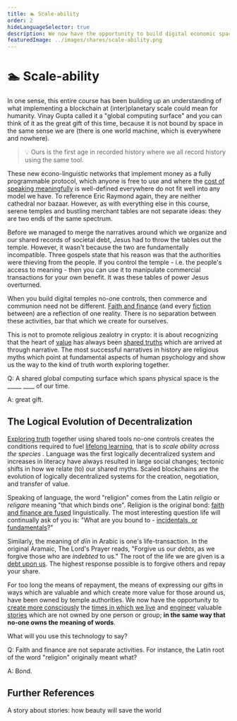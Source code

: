 ```yaml
---
title: 🏊 Scale-ability
order: 2
hideLanguageSelector: true
description: We now have the opportunity to build digital economic spaces which are not owned by anyone; in the same way that no-one owns the meaning of words. What will you use this technology to say?
featuredImage: ../images/shares/scale-ability.png
---
```


# 🏊 Scale-ability

In one sense, this entire course has been building up an understanding of what implementing a 
blockchain at (inter)planetary scale could mean for humanity. Vinay Gupta called it a "global 
computing surface" and you can think of it as the great gift of this time, because it is not 
bound by space in the same sense we are (there is one world machine, which is everywhere and nowhere).

> 💡 Ours is the first age in recorded history where we all record history using the same tool.

These new econo-linguistic networks that implement money as a fully programmable protocol, 
which anyone is free to use and where the [cost of speaking meaningfully](/learn/module-2/money-speech/#magic-internet-meaning) 
is well-defined everywhere do not fit well into any model we have. To reference Eric Raymond 
again, they are neither cathedral nor bazaar. However, as with everything else in this course, 
serene temples and bustling merchant tables are not separate ideas: they are two ends of the 
same spectrum. 

Before we managed to merge the narratives around which we organize and our shared records of 
societal debt, Jesus had to throw the tables out the temple. However, it wasn't because the 
two are fundamentally incompatible. Three gospels state that his reason was that the 
authorities were thieving from the people. If you control the temple - i.e. the people's 
access to meaning - then you can use it to manipulate commercial transactions for your own 
benefit. It was these tables of power Jesus overturned.

When you build digital temples no-one controls, then commerce and communion need not be 
different. [Faith and finance](/learn/module-1/playdough-protocols/#faith-and-finance) (and 
every [fiction](/learn/module-1/value/#consensus) between) are a reflection of one reality. 
There is no separation between these activities, bar that which we create for ourselves.

This is not to promote religious zealotry in crypto: it is about recognizing that the heart 
of [value](/learn/module-1/value/) has always been [shared truths](/learn/module-0/trust/) 
which are arrived at through narrative. The most successful narratives in history are religious 
myths which point at fundamental aspects of human psychology and show us the way to the kind of 
truth worth exploring together. 

<Flash>

<Card>

Q: A shared global computing surface which spans physical space is the \_\_\_\_\_ \_\_\_\_ of our time.

A: great gift.

</Card>

</Flash>

## The Logical Evolution of Decentralization

[Exploring truth](/learn/module-5/reveal-theuniverse/#the-value-of-truth) together using shared 
tools no-one controls creates the conditions required to fuel [lifelong learning](/learn/module-6/learn), 
that is to *scale ability across the species*
. <Link to="https://medium.com/@VitalikButerin/the-meaning-of-decentralization-a0c92b76a274" >Language was the first logically decentralized system</Link> 
and increases in literacy have always resulted in large social changes; tectonic shifts in how 
we relate (to) our shared myths. Scaled blockchains are the evolution of logically 
decentralized systems for the creation, negotiation, and transfer of value.

Speaking of language, the word "religion" comes from the Latin *religio* or *religare* meaning 
"that which binds one". Religion is the original bond: [faith and finance are fused](/learn/module-2/debt/#debt-and-morality) 
linguistically. The most interesting question life will continually ask of you is: "What are 
you bound to - [incidentals, or fundamentals](/learn/module-0/conversation/#brief)?"

Similarly, the meaning of *<Link to="https://en.wikipedia.org/wiki/Din_(Arabic)" >dīn</Link>* 
in Arabic is one's life-transaction. In the 
original <Link to="https://www.youtube.com/watch?v=-an6hvx6o-c&list=PL5ClmaG2tnPNgqWDBGCWAQxD0sYpbfPRK&index=30" >Aramaic</Link>, 
The Lord's Prayer reads, "Forgive us our *debts*, as we forgive those who are *indebted* to us." 
The root of the life we are given is a [debt upon us](/learn/module-2/debt/#debt-and-morality). 
The highest response possible is to forgive others and repay your share.

For too long the means of repayment, the means of expressing our gifts in ways which are 
valuable and which create more value for those around us, have been owned by temple authorities. 
We now have the opportunity to [create more consciously](/learn/module-4/the-garden/#no-more-guards) the [times in which we live](/learn/module-3/time/#questions) and [engineer](/learn/module-2/engineering/#new-conversations) valuable [stories](/learn/module-5/listening-stories/#linked-together) which are not owned by one person or group; **in the same way that no-one owns the meaning of words**. 

What will you use this technology to say?

<Flash>

<Card>

Q: Faith and finance are not separate activities. For instance, the Latin root of the word "religion" originally meant what?

A: Bond.

</Card>

</Flash>

## Further References

<List>

<Link to="https://www.youtube.com/watch?v=LwLP62fL83k&list=PL5ClmaG2tnPNgqWDBGCWAQxD0sYpbfPRK&index=33">

A story about stories: how beauty will save the world

</Link>

</List>
